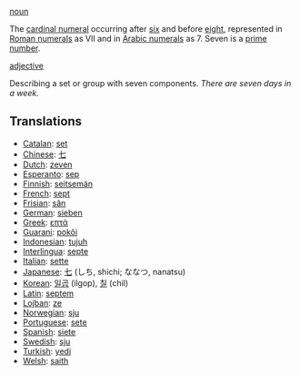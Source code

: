 [[noun]]

The [[cardinal numeral]] occurring after [[six]] and before [[eight]], represented in [[Roman numerals]] as VII and in [[Arabic numerals]] as 7. Seven is a [[prime number]].

[[adjective]]

Describing a set or group with seven components. ''There are seven days in a week.''

==Translations==
*[[Catalan]]: [[set]]
*[[Chinese]]: [[七]]
*[[Dutch]]: [[zeven]]
*[[Esperanto]]: [[sep]]
*[[Finnish]]: [[seitsemän]]
*[[French]]: [[sept]]
*[[Frisian]]: [[sân]]
*[[German]]: [[sieben]]
*[[Greek]]: [[επτά]]
*[[Guarani]]: [[pokõi]]
*[[Indonesian]]: [[tujuh]]
*[[Interlingua]]: [[septe]]
*[[Italian]]: [[sette]]
*[[Japanese]]: [[七]] (しち, shichi; ななつ, nanatsu)
*[[Korean]]: [[일곱]] (ilgop), [[칠]] (chil)
*[[Latin]]: [[septem]]
*[[Lojban]]: [[ze]]
*[[Norwegian]]: [[sju]]
*[[Portuguese]]: [[sete]]
*[[Spanish]]: [[siete]]
*[[Swedish]]: [[sju]]
*[[Turkish]]: [[yedi]]
*[[Welsh]]: [[saith]]